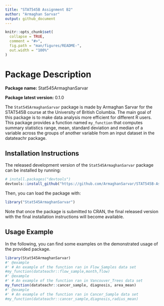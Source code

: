 ```yaml
---
title: "STAT545B Assignment B2"
author: "Armaghan Sarvar"
output: github_document
---
```


```r
knitr::opts_chunk$set(
  collapse = TRUE,
  comment = "#>",
  fig.path = "man/figures/README-",
  out.width = "100%"
)
```

# Package Description

**Package name:** Stat545ArmaghanSarvar

**Package latest version:** 0.1.0

The `Stat545ArmaghanSarvar` package is made by Armaghan Sarvar for the STAT545B course at the University of British Columbia.
The main goal of this package is to make data analysis more efficient for different R users. 
This package provides a function named `my_function` that computes summary statistics range, mean, standard
deviation and median of a variable across the groups of another variable from an input dataset in the datateachr package.


## Installation Instructions

The released development version of the `Stat545ArmaghanSarvar` package can be
installed by running:

``` r
# install.packages("devtools")
devtools::install_github("https://github.com/ArmaghanSarvar/STAT545B-Assignments/tree/main/Stat545ArmaghanSarvar")
``` 

Then, you can load the package with:

``` r
library("Stat545ArmaghanSarvar")
```

Note that once the package is submitted to CRAN, the final released version with the final installation instructions will become available.

## Usage Example

In the following, you can find some examples on the demonstrated usage of the provided package.

```r
library(Stat545ArmaghanSarvar)
#' @example
#' # An example of the function ran in Flow_Samples data set
#my_function(datateachr::flow_sample,month,flow)
#' @example
#' # An example of the function ran in Vancouver_Trees data set
my_function(datateachr::cancer_sample, diagnosis, area_mean)
#' @example
#' # An example of the function ran in Cancer_Sample data set
#my_function(datateachr::cancer_sample,diagnosis,radius_mean)
```



